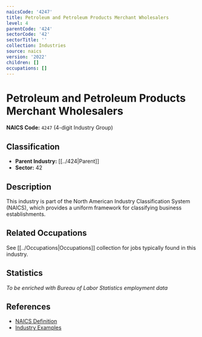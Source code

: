 ```yaml
---
naicsCode: '4247'
title: Petroleum and Petroleum Products Merchant Wholesalers
level: 4
parentCode: '424'
sectorCode: '42'
sectorTitle: ''
collection: Industries
source: naics
version: '2022'
children: []
occupations: []
---
```

# Petroleum and Petroleum Products Merchant Wholesalers

**NAICS Code:** `4247` (4-digit Industry Group)

## Classification

- **Parent Industry:** [[../424|Parent]]
- **Sector:** 42

## Description

This industry is part of the North American Industry Classification System (NAICS), which provides a uniform framework for classifying business establishments.

## Related Occupations

See [[../Occupations|Occupations]] collection for jobs typically found in this industry.

## Statistics

*To be enriched with Bureau of Labor Statistics employment data*

## References

- [NAICS Definition](https://www.census.gov/naics/)
- [Industry Examples](https://www.census.gov/naics/2022NAICS/)
